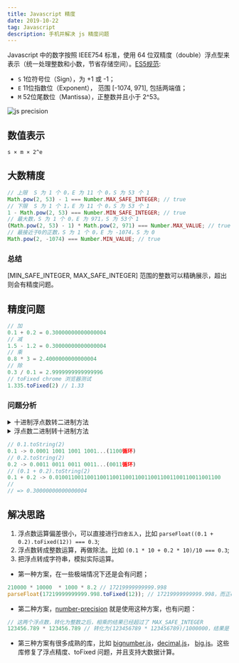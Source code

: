 ```yaml
---
title: Javascript 精度
date: 2019-10-22
tag: Javascript
description: 手机并解决 js 精度问题
---
```


Javascript 中的数字按照 IEEE754 标准，使用 64 位双精度（double）浮点型来表示（统一处理整数和小数，节省存储空间）。[ES5规范](https://es5.github.io/#x8.5):
- `S` 1位符号位（Sign），为 +1 或 -1；
- `E` 11位指数位（Exponent）， 范围 [-1074, 971], 包括两端值；
- `M` 52位尾数位（Mantissa），正整数并且小于 2^53。

![js precision](js_precision.png)

## 数值表示
```
s × m × 2^e
```

## 大数精度

```Javascript
// 上限  S 为 1 个 0，E 为 11 个 0，S 为 53 个 1
Math.pow(2, 53) - 1 === Number.MAX_SAFE_INTEGER; // true
// 下限  S 为 1 个 1，E 为 11 个 0，S 为 53 个 1
1 - Math.pow(2, 53) === Number.MIN_SAFE_INTEGER; // true
// 最大数，S 为 1 个 0，E 为 971，S 为 53个 1
(Math.pow(2, 53) - 1) * Math.pow(2, 971) === Number.MAX_VALUE; // true
// 最接近于0的正数，S 为 1 个 0，E 为 -1074，S 为 0
Math.pow(2, -1074) === Number.MIN_VALUE; // true
```

### 总结

[MIN_SAFE_INTEGER, MAX_SAFE_INTEGER] 范围的整数可以精确展示，超出则会有精度问题。

## 精度问题

```Javascript
// 加
0.1 + 0.2 = 0.30000000000000004
// 减
1.5 - 1.2 = 0.30000000000000004
// 乘
0.8 * 3 = 2.4000000000000004
// 除
0.3 / 0.1 = 2.9999999999999996
// toFixed chrome 浏览器测试
1.335.toFixed(2) // 1.33
```

### 问题分析

<details>
  <summary>十进制浮点数转二进制方法</summary>
	<ul>
		<li>
			比如十进制 0.125，先乘 2， 得 0.25, 取整数部分 0；
		</li>
		<li>
			将小数部分 0.25 乘 2，等 0.5， 取得整数部分 0；
		</li>
		<li>
			将小数部分 0.5 乘 2，得到整数部分 1；
		</li>
		<li>
			得到二进制 0.001
		</li>
	</ul>
</details>

<details>
  <summary>浮点数二进制转十进制方法</summary>
	<ul>
		<li>
			0.001，第一位为 0，十进制为 0 * 1 / 2；
		</li>
		<li>
			第二位为 0，十进制为 0 * 1 / 4；
		</li>
		<li>
			第二位为 1，十进制为 1 * 1 / 8；
		</li>
		<li>
			汇总得到十进制为： 0 * 1 / 2 + 0 * 1 / 4 + 1 * 1 / 8 = 0.125
		</li>
	</ul>
</details>

```Javascript
// 0.1.toString(2)
0.1 -> 0.0001 1001 1001 1001...(1100循环)
// 0.2.toString(2)
0.2 -> 0.0011 0011 0011 0011...(0011循环)
// (0.1 + 0.2).toString(2)
0.1 + 0.2 -> 0.0100110011001100110011001100110011001100110011001100
// 
// => 0.30000000000000004
```

## 解决思路
1. 浮点数运算偏差很小，可以直接进行`四舍五入`，比如 `parseFloat((0.1 + 0.2).toFixed(12)) === 0.3`;
2. 浮点数转成整数运算，再做除法。比如 `(0.1 * 10 + 0.2 * 10)/10 === 0.3`;
3. 把浮点转成字符串，模拟实际运算。

- 第一种方案，在一些极端情况下还是会有问题；

```Javascript
210000 * 10000  * 1000 * 8.2 // 17219999999999.998
parseFloat(17219999999999.998.toFixed(12)); // 17219999999999.998，而正确结果为 17220000000000
```

- 第二种方案，[number-precision](https://github.com/nefe/number-precision) 就是使用这种方案，也有问题：

```Javascript
// 这两个浮点数，转化为整数之后，相乘的结果已经超过了 MAX_SAFE_INTEGER
123456.789 * 123456.789 // 转化为(123456789 * 123456789)/1000000，结果是 15241578750.19052
```

- 第三种方案有很多成熟的库，比如 [bignumber.js](https://github.com/MikeMcl/bignumber.js)，[decimal.js](https://github.com/MikeMcl/decimal.js)，
[big.js](https://github.com/MikeMcl/big.js)。这些库修复了浮点精度、toFixed 问题，并且支持大数据计算。